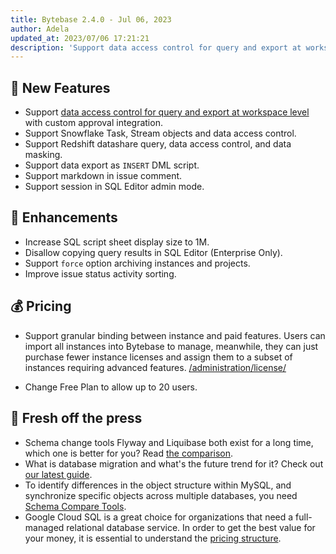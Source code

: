 ```yaml
---
title: Bytebase 2.4.0 - Jul 06, 2023
author: Adela
updated_at: 2023/07/06 17:21:21
description: 'Support data access control for query and export at workspace level, and support custom approval'
---
```



## 🚀 New Features

- Support [data access control for query and export at workspace level](/security/database-permission/overview/) with custom approval integration.
- Support Snowflake Task, Stream objects and data access control.
- Support Redshift datashare query, data access control, and data masking.
- Support data export as `INSERT` DML script.
- Support markdown in issue comment.
- Support session in SQL Editor admin mode.

## 🎄 Enhancements

- Increase SQL script sheet display size to 1M.
- Disallow copying query results in SQL Editor (Enterprise Only).
- Support `force` option archiving instances and projects.
- Improve issue status activity sorting.

## 💰 Pricing

- Support granular binding between instance and paid features. Users can import all instances into Bytebase to manage, meanwhile, they can just purchase fewer instance licenses and assign them to a subset of instances requiring advanced features. [/administration/license/](/administration/license/)

- Change Free Plan to allow up to 20 users.

## 📰 Fresh off the press

- Schema change tools Flyway and Liquibase both exist for a long time, which one is better for you? Read [the comparison](https://www.bytebase.com/blog/flyway-vs-liquibase/).
- What is database migration and what's the future trend for it? Check out [our latest guide](https://www.bytebase.com/blog/what-is-database-migration/).
- To identify differences in the object structure within MySQL, and synchronize specific objects across multiple databases, you need [Schema Compare Tools](https://www.bytebase.com/blog/top-mysql-schema-compare-tools/).
- Google Cloud SQL is a great choice for organizations that need a full-managed relational database service. In order to get the best value for your money, it is essential to understand the [pricing structure](https://www.bytebase.com/blog/understanding-google-cloud-sql-pricing/).

<InstallUpgrade />
